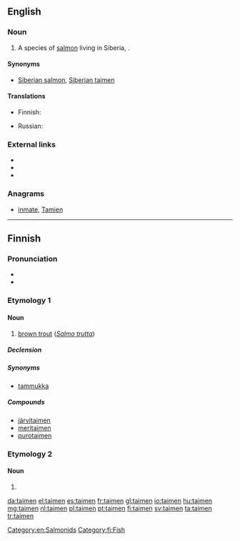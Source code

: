 ==English==
{{rfi}}
===Noun===
{{en-noun}}

# A species of [[salmon]] living in Siberia, {{taxlink|Hucho taimen|species|noshow=1}}.

====Synonyms====
* [[Siberian salmon]], [[Siberian taimen]]

====Translations====
{{trans-top|''Hucho taimen''}}
* Finnish: {{t|fi|siperianjokilohi}}
{{trans-mid}}
* Russian: {{t+|ru|таймень|m|tr=tajm'én'|sc=Cyrl}}
{{trans-bottom}}

===External links===
* {{pedia|Hucho taimen}}
* {{specieslite|Hucho taimen}}
* {{comcatlite|Hucho taimen}}

===Anagrams===
* [[inmate#English|inmate]], [[Tamien#English|Tamien]]
[[Category:en:Salmonids]]


----

==Finnish==

===Pronunciation===
* {{IPA|lang=fi|[ˈt̪ɑime̞n]}}
* {{hyphenation|tai|men|lang=fi}}

===Etymology 1===
{{rfe|lang=fi}}
{{wikipedia|lang=fi}}

====Noun====
{{head|fi|noun}}

# [[brown trout]] (''[[Salmo trutta]]'')

=====Declension=====
{{fi-decl-sisar|taim|||en|a}}

=====Synonyms=====
* [[tammukka]]

=====Compounds=====
* [[järvitaimen]]
* [[meritaimen]]
* [[purotaimen]]

===Etymology 2===

====Noun====
{{head|fi|noun form}}

# {{fi-form of|type=noun|case=genitive|pl=singular|taimi}}

[[Category:fi:Fish]]

[[da:taimen]]
[[el:taimen]]
[[es:taimen]]
[[fr:taimen]]
[[gl:taimen]]
[[io:taimen]]
[[hu:taimen]]
[[mg:taimen]]
[[nl:taimen]]
[[pl:taimen]]
[[pt:taimen]]
[[fi:taimen]]
[[sv:taimen]]
[[ta:taimen]]
[[tr:taimen]]